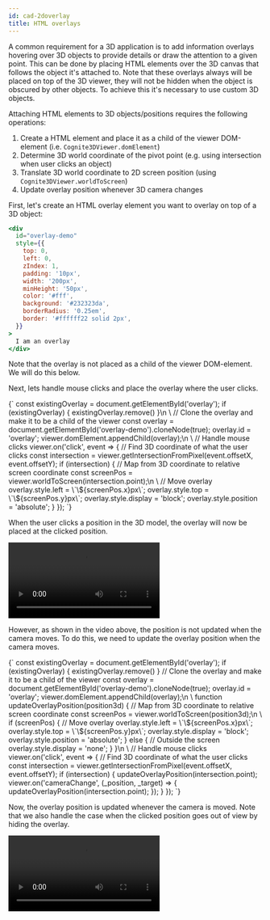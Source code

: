 ```yaml
---
id: cad-2doverlay
title: HTML overlays
---
```



A common requirement for a 3D application is to add information overlays hovering over 3D objects
to provide details or draw the attention to a given point. This can be done by placing HTML elements over the 3D canvas
that follows the object it's attached to. Note that these overlays always will be placed on top of the 3D viewer,
they will not be hidden when the object is obscured by other objects.
To achieve this it's necessary to use custom 3D objects.

<DemoWrapper
  modelId={4715379429968321}
  revisionId={5688854005909501}
  name="Cognite3DViewerDemo"
/>

Attaching HTML elements to 3D objects/positions requires the following operations:

1. Create a HTML element and place it as a child of the viewer DOM-element (i.e. `Cognite3DViewer.domElement`)
2. Determine 3D world coordinate of the pivot point (e.g. using intersection when user clicks an object)
3. Translate 3D world coordinate to 2D screen position (using `Cognite3DViewer.worldToScreen`)
4. Update overlay position whenever 3D camera changes

First, let's create an HTML overlay element you want to overlay on top of a 3D object:

```jsx live=true
<div
  id="overlay-demo"
  style={{
    top: 0,
    left: 0,
    zIndex: 1,
    padding: '10px',
    width: '200px',
    minHeight: '50px',
    color: '#fff',
    background: '#232323da',
    borderRadius: '0.25em',
    border: '#ffffff22 solid 2px',
  }}
>
  I am an overlay
</div>
```

Note that the overlay is not placed as a child of the viewer DOM-element. We will do this below.

Next, lets handle mouse clicks and place the overlay where the user clicks.

<LiveCodeSnippet>
  {`
const existingOverlay = document.getElementById('overlay');
if (existingOverlay) {
  existingOverlay.remove()
}\n
\
// Clone the overlay and make it to be a child of the viewer
const overlay = document.getElementById('overlay-demo').cloneNode(true);
overlay.id = 'overlay';
viewer.domElement.appendChild(overlay);\n
\
// Handle mouse clicks
viewer.on('click', event => {
  // Find 3D coordinate of what the user clicks
  const intersection = viewer.getIntersectionFromPixel(event.offsetX, event.offsetY);
  if (intersection) {
    // Map from 3D coordinate to relative screen coordinate
    const screenPos = viewer.worldToScreen(intersection.point);\n
\
    // Move overlay
    overlay.style.left = \`\${screenPos.x}px\`;
    overlay.style.top = \`\${screenPos.y}px\`;
    overlay.style.display = 'block';
    overlay.style.position = 'absolute';
  }
});
`}
</LiveCodeSnippet>

When the user clicks a position in the 3D model, the overlay will now be placed at the clicked position.

<video preload="auto" autoPlay="autoplay" loop controls>
  <source src={useBaseUrl('/img/cad-overlay-fixed.webm')} />
</video>

However, as shown in the video above, the position is not updated when the camera moves. To do this, we need to update the overlay position when the camera moves.

<LiveCodeSnippet>
  {`
const existingOverlay = document.getElementById('overlay');
if (existingOverlay) {
  existingOverlay.remove()
}
// Clone the overlay and make it to be a child of the viewer
const overlay = document.getElementById('overlay-demo').cloneNode(true);
overlay.id = 'overlay';
viewer.domElement.appendChild(overlay);\n
\
function updateOverlayPosition(position3d) {
  // Map from 3D coordinate to relative screen coordinate
  const screenPos = viewer.worldToScreen(position3d);\n
\
  if (screenPos) {
    // Move overlay
    overlay.style.left = \`\${screenPos.x}px\`;
    overlay.style.top = \`\${screenPos.y}px\`;
    overlay.style.display = 'block';
    overlay.style.position = 'absolute';
  } else {
    // Outside the screen
    overlay.style.display = 'none';
  }
}\n
\
// Handle mouse clicks
viewer.on('click', event => {
  // Find 3D coordinate of what the user clicks
  const intersection = viewer.getIntersectionFromPixel(event.offsetX, event.offsetY);
  if (intersection) {
    updateOverlayPosition(intersection.point);
    viewer.on('cameraChange', (_position, _target) => {
      updateOverlayPosition(intersection.point);
    });
  }
});
`}
</LiveCodeSnippet>

Now, the overlay position is updated whenever the camera is moved. Note that we also handle the case when the clicked position goes out of view by hiding the overlay.

<video preload="auto" autoPlay="autoplay" loop controls>
  <source src={useBaseUrl('/img/cad-overlay-updating.webm')} />
</video>
